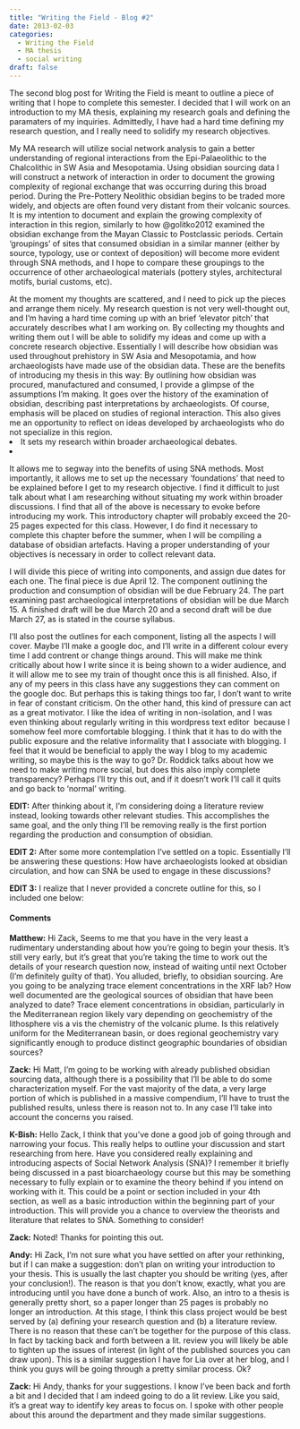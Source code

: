 ```yaml
---
title: "Writing the Field - Blog #2"
date: 2013-02-03
categories:
  - Writing the Field
  - MA thesis
  - social writing
draft: false
---
```


The second blog post for Writing the Field is meant to outline a piece of writing that I hope to complete this semester.
I decided that I will work on an introduction to my MA thesis, explaining my research goals and defining the paramaters of my inquiries.
Admittedly, I have had a hard time defining my research question, and I really need to solidify my research objectives.

My MA research will utilize social network analysis to gain a better understanding of regional interactions from the Epi-Palaeolithic to the Chalcolithic in SW Asia and Mesopotamia.
Using obsidian sourcing data I will construct a network of interaction in order to document the growing complexity of regional exchange that was occurring during this broad period.
During the Pre-Pottery Neolithic obsidian begins to be traded more widely, and objects are often found very distant from their volcanic sources.
It is my intention to document and explain the growing complexity of interaction in this region, similarly to how @golitko2012 examined the obsidian exchange from the Mayan Classic to Postclassic periods.
Certain 'groupings' of sites that consumed obsidian in a similar manner (either by source, typology, use or context of deposition) will become more evident through SNA methods, and I hope to compare these groupings to the occurrence of other archaeological materials (pottery styles, architectural motifs, burial customs, etc).

At the moment my thoughts are scattered, and I need to pick up the pieces and arrange them nicely.
My research question is not very well-thought out, and I'm having a hard time coming up with an brief 'elevator pitch' that accurately describes what I am working on.
By collecting my thoughts and writing them out I will be able to solidify my ideas and come up with a concrete research objective. Essentially I will describe how obsidian was used throughout prehistory in SW Asia and Mesopotamia, and how archaeologists have made use of the obsidian data.
These are the benefits of introducing my thesis in this way:
By outlining how obsidian was procured, manufactured and consumed, I provide a glimpse of the assumptions I'm making.
It goes over the history of the examination of obsidian, describing past interpretations by archaeologists.
Of course, emphasis will be placed on studies of regional interaction.
This also gives me an opportunity to reflect on ideas developed by archaeologists who do not specialize in this region.</li>\n	<li>It sets my research within broader archaeological debates.</li>\n	<li>It allows me to segway into the benefits of using SNA methods.
Most importantly, it allows me to set up the necessary 'foundations' that need to be explained before I get to my research objective.
I find it difficult to just talk about what I am researching without situating my work within broader discussions.
I find that all of the above is necessary to evoke before introducing my work.
This introductory chapter will probably exceed the 20-25 pages expected for this class.
However, I do find it necessary to complete this chapter before the summer, when I will be compiling a database of obsidian artefacts.
Having a proper understanding of your objectives is necessary in order to collect relevant data.

I will divide this piece of writing into components, and assign due dates for each one.
The final piece is due April 12.
The component outlining the production and consumption of obsidian will be due February 24.
The part examining past archaeological interpretations of obsidian will be due March 15.
A finished draft will be due March 20 and a second draft will be due March 27, as is stated in the course syllabus.

I'll also post the outlines for each component, listing all the aspects I will cover.
Maybe I'll make a google doc, and I'll write in a different colour every time I add contrent or change things around.
This will make me think critically about how I write since it is being shown to a wider audience, and it will allow me to see my train of thought once this is all finished.
Also, if any of my peers in this class have any suggestions they can comment on the google doc. But perhaps this is taking things too far, I don't want to write in fear of constant criticism.
On the other hand, this kind of pressure can act as a great motivator.
I like the idea of writing in non-isolation, and I was even thinking about regularly writing in this wordpress text editor  because I somehow feel more comfortable blogging.
I think that it has to do with the public exposure and the relative informality that I associate with blogging.
I feel that it would be beneficial to apply the way I blog to my academic writing, so maybe this is the way to go? Dr. Roddick talks about how we need to make writing more social, but does this also imply complete transparency? Perhaps I'll try this out, and if it doesn't work I'll call it quits and go back to 'normal' writing.

**EDIT:**
After thinking about it, I'm considering doing a literature review instead, looking towards other relevant studies.
This accomplishes the same goal, and the only thing I'll be removing really is the first portion regarding the production and consumption of obsidian.

**EDIT 2:**
After some more contemplation I've settled on a topic.
Essentially I'll be answering these questions:
How have archaeologists looked at obsidian circulation, and how can SNA be used to engage in these discussions?

**EDIT 3:**
I realize that I never provided a concrete outline for this, so I included one below:

#### Comments
**Matthew:**
Hi Zack,
Seems to me that you have in the very least a rudimentary understanding about how you're going to begin your thesis.
It's still very early, but it's great that you're taking the time to work out the details of your research question now, instead of waiting until next October (I'm definitely guilty of that).
You alluded, briefly, to obsidian sourcing.
Are you going to be analyzing trace element concentrations in the XRF lab? How well documented are the geological sources of obsidian that have been analyzed to date?
Trace element concentrations in obsidian, particularly in the Mediterranean region likely vary depending on geochemistry of the lithosphere vis a vis the chemistry of the volcanic plume.
Is this relatively uniform for the Mediterranean basin, or does regional geochemistry vary significantly enough to produce distinct geographic boundaries of obsidian sources?

**Zack:**
Hi Matt,
I'm going to be working with already published obsidian sourcing data, although there is a possibility that I'll be able to do some characterization myself.
For the vast majority of the data, a very large portion of which is published in a massive compendium, I'll have to trust the published results, unless there is reason not to.
In any case I'll take into account the concerns you raised.

**K-Bish:**
Hello Zack,
I think that you've done a good job of going through and narrowing your focus.
This really helps to outline your discussion and start researching from here.
Have you considered really explaining and introducing aspects of Social Network Analysis (SNA)?
I remember it briefly being discussed in a past bioarchaeology course but this may be something necessary to fully explain or to examine the theory behind if you intend on working with it.
This could be a point or section included in your 4th section, as well as a basic introduction within the beginning part of your introduction.
This will provide you a chance to overview the theorists and literature that relates to SNA. 
Something to consider!

**Zack:**
Noted!
Thanks for pointing this out.

**Andy:**
Hi Zack,
I'm not sure what you have settled on after your rethinking, but if I can make a suggestion:
don't plan on writing your introduction to your thesis. This is usually the last chapter you should be writing (yes, after your conclusion!).
The reason is that you don't know, exactly, what you are introducing until you have done a bunch of work. Also, an intro to a thesis is generally pretty short, so a paper longer than 25 pages is probably no longer an introduction.
At this stage, I think this class project would be best served by (a) defining your research question and (b) a literature review.
There is no reason that these can't be together for the purpose of this class.
In fact by tacking back and forth between a lit. review you will likely be able to tighten up the issues of interest (in light of the published sources you can draw upon).
This is a similar suggestion I have for Lia over at her blog, and I think you guys will be going through a pretty similar process.
Ok?

**Zack:**
Hi Andy, thanks for your suggestions.
I know I've been back and forth a bit and I decided that I am indeed going to do a lit review. Like you said, it's a great way to identify key areas to focus on.
I spoke with other people about this around the department and they made similar suggestions.
